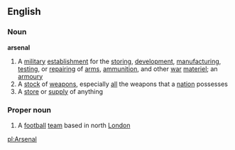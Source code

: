 ==English==
===Noun===
'''arsenal'''
{{wikipedia}}
#A [[military]] [[establishment]] for the [[storing]], [[development]], [[manufacturing]], [[testing]], or [[repairing]] of [[arms]], [[ammunition]], and other [[war]] [[materiel]]; an [[armoury]]
#A [[stock]] of [[weapon]]s, especially [[all]] the weapons that a [[nation]] possesses
#A [[store]] or [[supply]] of anything
===Proper noun===
#A [[football]] [[team]] based in north [[London]]

[[pl:Arsenal]]